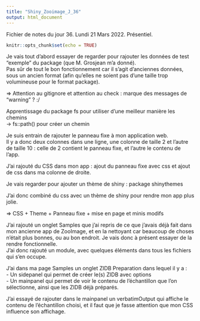 ```yaml
---
title: "Shiny_Zooimage_J_36"
output: html_document
---
```


Fichier de notes du jour 36. Lundi 21 Mars 2022.    Présentiel.

```r
knitr::opts_chunk$set(echo = TRUE)
```


Je vais tout d'abord essayer de regarder pour rajouter les données de test "exemple" du package (que M. Grosjean m'a donné). \
Pas sûr de tout le bon fonctionnement car il s'agit d'anciennes données, sous un ancien format (afin qu'elles ne soient pas d'une taille trop volumineuse pour le format package). \

=> Attention au gitignore et attention au check : marque des messages de "warning" ? :/


Apprentissage du package fs pour utiliser d'une meilleur manière les chemins \
-> fs::path() pour créer un chemin \

Je suis entrain de rajouter le panneau fixe à mon application web. \
Il y a donc deux colonnes dans une ligne, une colonne de taille 2 et l'autre de taille 10 : celle de 2 contient le panneau fixe, et l'autre le contenu de l'app. \


J'ai rajouté du CSS dans mon app : ajout du panneau fixe avec css et ajout de css dans ma colonne de droite. \

Je vais regarder pour ajouter un thème de shiny : package shinythemes \

J'ai donc combiné du css avec un thème de shiny pour rendre mon app plus jolie. \

=> CSS + Theme + Panneau fixe + mise en page et minis modifs


J'ai rajouté un onglet Samples que j'ai repris de ce que j'avais déjà fait dans mon ancienne app de ZooImage, et en la nettoyant car beaucoup de choses n'était plus bonnes, ou au bon endroit. Je vais donc à présent essayer de la rendre fonctionnelle. \
J'ai donc rajouté un module, avec quelques éléments dans tous les fichiers qui s'en occupe. \

J'ai dans ma page Samples un onglet ZIDB Preparation dans lequel il y a : \
- Un sidepanel qui permet de créer le(s) ZIDB avec options \
- Un mainpanel qui permet de voir le contenu de l'échantillon que l'on sélectionne, ainsi que les ZIDB déjà préparés. \

J'ai essayé de rajouter dans le mainpanel un verbatimOutput qui affiche le contenu de l'échantillon choisi, et il faut que je fasse attention que mon CSS influence son affichage. \




